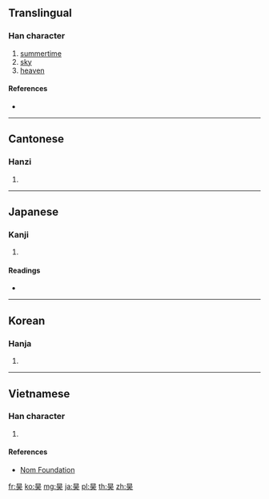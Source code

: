 ==Translingual==

===Han character===
{{Han char|rn=72|rad=日|as=04|sn=8|four=60430|canj=AMK|ids=⿱日天}}

# [[summertime]]
# [[sky]]
# [[heaven]]

====References====
* {{Han ref|kx=0491.070|dkj=13799|dj=0852.140|hdz=21488.080|uh=660A|ud=26122|bh=A9FE|bd=43518}}

----

==Cantonese==

===Hanzi===
{{yue-hanzi|jyut=[[hou6]]|y=hou6}}

# {{defn|lang=yue|sort=日04}}

----

==Japanese==

===Kanji===
{{ja-kanji|grade=|rs=日04}}

# {{defn|lang=ja|sort=日04}}

====Readings====
* {{ja-readings|on=[[こう]] (kō)|kun=[[そら]] (sora)}}

----

==Korean==

===Hanja===
{{ko-hanja|hangeul=호|eumhun=|rv=ho|mr=ho|y=ho}}

# {{defn|lang=ko|sort=日04}}

----

==Vietnamese==

===Han character===
{{vi-readings|rs=日04|hanviet=hạo}}

# {{defn|lang=vi|sort=日04}}

====References====
* [http://nomfoundation.org/common/nom_details.php?codepoint=660a Nom Foundation]

[[fr:昊]]
[[ko:昊]]
[[mg:昊]]
[[ja:昊]]
[[pl:昊]]
[[th:昊]]
[[zh:昊]]